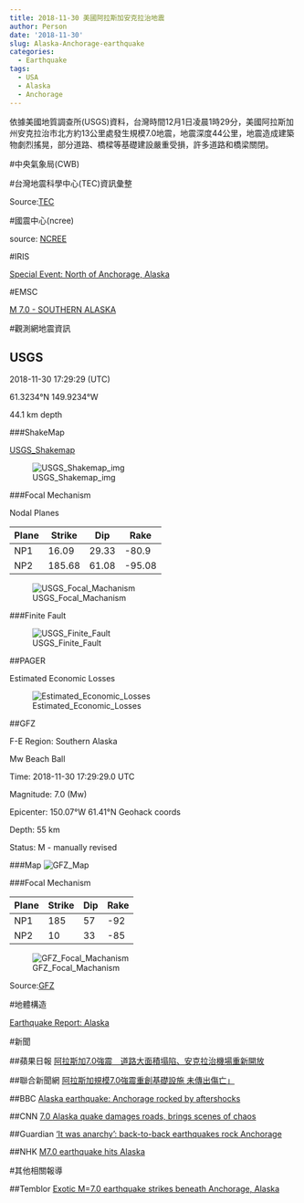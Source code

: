 ```yaml
---
title: 2018-11-30 美國阿拉斯加安克拉治地震
author: Person
date: '2018-11-30'
slug: Alaska-Anchorage-earthquake
categories:
  - Earthquake
tags:
  - USA
  - Alaska
  - Anchorage
---
```


依據美國地質調查所(USGS)資料，台灣時間12月1日凌晨1時29分，美國阿拉斯加州安克拉治市北方約13公里處發生規模7.0地震，地震深度44公里，地震造成建築物劇烈搖晃，部分道路、橋樑等基礎建設嚴重受損，許多道路和橋梁關閉。

#中央氣象局(CWB)

[]()


#台灣地震科學中心(TEC)資訊彙整

[]()


Source:[TEC](http://tec.earth.sinica.edu.tw/new_web/index.php)


#國震中心(ncree)

[]()

source: [NCREE](http://www.ncree.org/)

#IRIS

[Special Event: North of Anchorage, Alaska](https://ds.iris.edu/ds/nodes/dmc/specialevents/2018/11/30/north-of-anchorage-alaska/)


#EMSC

[M 7.0 - SOUTHERN ALASKA](https://www.emsc-csem.org/Earthquake/earthquake.php?id=728965)


#觀測網地震資訊

## USGS

2018-11-30 17:29:29 (UTC)

61.3234°N 149.9234°W

44.1 km depth

###ShakeMap

[USGS_Shakemap](https://earthquake.usgs.gov/earthquakes/eventpage/ak20419010/shakemap/intensity)

![USGS_Shakemap_img](images/20181130/ak20419010_intensity.jpg)

###Focal Mechanism

Nodal Planes

| Plane | Strike | Dip  | Rake |
| ----- | ------ | ---- | ---- |
| NP1   | 16.09 | 29.33  | -80.9  |
| NP2   | 185.68 | 61.08  | -95.08  |

![USGS_Focal_Machanism](images/20181130/ak20419010_moment-tensor.png)

###Finite Fault

![USGS_Finite_Fault](images/20181130/ak20419010_finite_fault.png)

##PAGER

Estimated Economic Losses

![Estimated_Economic_Losses](images/20181130/ak20419010_alertecon.png)


##GFZ

F-E Region:	Southern Alaska	

Mw Beach Ball

Time:	2018-11-30 17:29:29.0 UTC

Magnitude:	7.0 (Mw)

Epicenter:	150.07°W  61.41°N  Geohack coords

Depth:	55 km

Status:	M - manually revised

###Map
![GFZ_Map](images/20181130/gfz2018xltd.jpg)

###Focal Mechanism

| Plane | Strike | Dip  | Rake |
| ----- | ------ | ---- | ---- |
|  NP1  |  185   |  57  |  -92 |
|  NP2  |   10   |  33  |  -85 |


![GFZ_Focal_Machanism](images/20181130/gfz2018rkrd_bb.png)

Source:[GFZ](http://geofon.gfz-potsdam.de/eqinfo/event.php?id=gfz2018xltd)

#地體構造

[Earthquake Report: Alaska](http://earthjay.com/?p=8016)


#新聞

##蘋果日報
[阿拉斯加7.0強震　道路大面積塌陷、安克拉治機場重新開放](https://tw.appledaily.com/new/realtime/20181201/1476397/)

##聯合新聞網
[阿拉斯加規模7.0強震重創基礎設施 未傳出傷亡」](https://udn.com/news/story/6809/3512066)

##BBC
[Alaska earthquake: Anchorage rocked by aftershocks](https://www.bbc.com/news/world-us-canada-46403405)

##CNN
[7.0 Alaska quake damages roads, brings scenes of chaos](https://edition.cnn.com/2018/11/30/us/alaska-earthquake/index.html)

##Guardian
['It was anarchy': back-to-back earthquakes rock Anchorage](https://www.theguardian.com/us-news/2018/nov/30/anchorage-alaska-earthquakes-damage-tsunami-warning)

##NHK
[M7.0 earthquake hits Alaska](https://www3.nhk.or.jp/nhkworld/en/news/20181201_11/)


#其他相關報導

##Temblor
[Exotic M=7.0 earthquake strikes beneath Anchorage, Alaska](http://temblor.net/earthquake-insights/exotic-m7-0-earthquake-strikes-beneath-anchorage-alaska-8010/)

